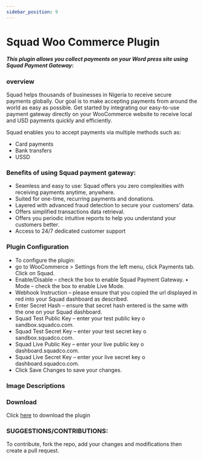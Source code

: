 ```yaml
---
sidebar_position: 9
---
```



# Squad Woo Commerce Plugin

##### This plugin allows you collect payments on your Word press site using Squad Payment Gateway:

### overview

Squad helps thousands of businesses in Nigeria to receive secure payments globally. Our goal is to make accepting payments from around the world as easy as possible. Get started by integrating our easy-to-use payment gateway directly on your WooCommerce website to receive local and USD payments quickly and efficiently.

Squad enables you to accept payments via multiple methods such as:

- Card payments
- Bank transfers
- USSD

### Benefits of using Squad payment gateway:

- Seamless and easy to use: Squad offers you zero complexities with receiving payments anytime, anywhere.
- Suited for one-time, recurring payments and donations.
- Layered with advanced fraud detection to secure your customers’ data.
- Offers simplified transactions data retrieval.
- Offers you periodic intuitive reports to help you understand your customers better.
- Access to 24/7 dedicated customer support

### Plugin Configuration

- To configure the plugin:
- go to WooCommerce > Settings from the left menu, click Payments tab. Click on Squad.
- Enable/Disable – check the box to enable Squad Payment Gateway. • Mode – check the box to enable Live Mode.
- Webhook Instruction – please ensure that you copied the url displayed in red into your Squad dashboard as described.
- Enter Secret Hash – ensure that secret hash entered is the same with the one on your Squad dashboard.
- Squad Test Public Key – enter your test public key o sandbox.squadco.com.
- Squad Test Secret Key – enter your test secret key o sandbox.squadco.com.
- Squad Live Public Key – enter your live public key o dashboard.squadco.com.
- Squad Live Secret Key – enter your live secret key o dashboard.squadco.com.
- Click Save Changes to save your changes.

### Image Descriptions

<WooImgComponent />

### Download

Click [here](https://downloads.wordpress.org/plugin/squad-payment-gateway.zip) to download the plugin

### SUGGESTIONS/CONTRIBUTIONS:

To contribute, fork the repo, add your changes and modifications then create a pull request.
